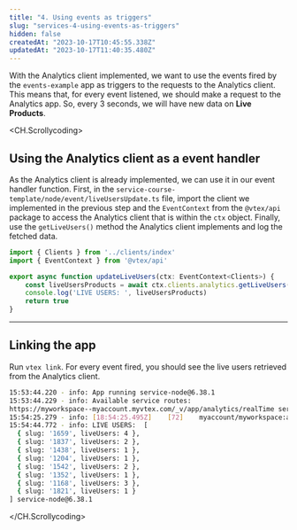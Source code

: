 ```yaml
---
title: "4. Using events as triggers"
slug: "services-4-using-events-as-triggers"
hidden: false
createdAt: "2023-10-17T10:45:55.338Z"
updatedAt: "2023-10-17T11:40:35.480Z"
---
```


With the Analytics client implemented, we want to use the events fired by the `events-example` app as triggers to the requests to the Analytics client. This means that, for every event listened, we should make a request to the Analytics app. So, every 3 seconds, we will have new data on **Live Products**.

<CH.Scrollycoding>

## Using the Analytics client as a event handler

As the Analytics client is already implemented, we can use it in our event handler function. First, in the `service-course-template/node/event/liveUsersUpdate.ts` file, import the client we implemented in the previous step and the `EventContext` from the `@vtex/api` package to access the Analytics client that is within the `ctx` object. Finally, use the `getLiveUsers()` method the Analytics client implements and log the fetched data.

```ts service-course-template/node/event/liveUsersUpdate.ts
import { Clients } from '../clients/index'
import { EventContext } from '@vtex/api'

export async function updateLiveUsers(ctx: EventContext<Clients>) {
    const liveUsersProducts = await ctx.clients.analytics.getLiveUsers()
    console.log('LIVE USERS: ', liveUsersProducts)
    return true
}
```

---

## Linking the app

Run `vtex link`. For every event fired, you should see the live users retrieved from the Analytics client.

```sh Terminal
15:53:44.220 - info: App running service-node@6.38.1  
15:53:44.229 - info: Available service routes:
https://myworkspace--myaccount.myvtex.com/_v/app/analytics/realTime service-node@6.38.1  
15:54:25.279 - info: [18:54:25.495Z]	[72]	myaccount/myworkspace:analytics	200	GET	/_v/app/analytics/realTime	793 ms service-node@6.38.1  
15:54:44.772 - info: LIVE USERS:  [
  { slug: '1659', liveUsers: 4 },
  { slug: '1837', liveUsers: 2 },
  { slug: '1438', liveUsers: 1 },
  { slug: '1204', liveUsers: 1 },
  { slug: '1542', liveUsers: 2 },
  { slug: '1352', liveUsers: 1 },
  { slug: '1168', liveUsers: 3 },
  { slug: '1821', liveUsers: 1 }
] service-node@6.38.1  
```

</CH.Scrollycoding>
